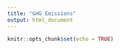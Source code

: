 ```yaml
---
title: "GHG Emissions"
output: html_document
---
```


```r
knitr::opts_chunk$set(echo = TRUE)
```

